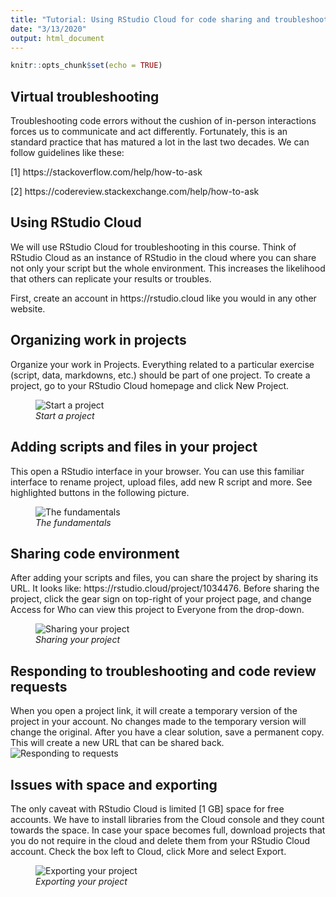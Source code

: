 ---
title: "Tutorial: Using RStudio Cloud for code sharing and troubleshooting"
date: "3/13/2020"
output: html_document
---

```{r setup, include=FALSE}
knitr::opts_chunk$set(echo = TRUE)
```

## Virtual troubleshooting
Troubleshooting code errors without the cushion of in-person interactions forces us to communicate and act differently. Fortunately, this is an standard practice that has matured a lot in the last two decades. We can follow guidelines like these:

[1] https://stackoverflow.com/help/how-to-ask

[2] https://codereview.stackexchange.com/help/how-to-ask

## Using RStudio Cloud
We will use RStudio Cloud for troubleshooting in this course. Think of RStudio Cloud as an instance of RStudio in the cloud where you can share not only your script but the whole environment. This increases the likelihood that others can replicate your results or troubles.

First, create an account in https://rstudio.cloud like you would in any other website.

## Organizing work in projects
Organize your work in Projects. Everything related to a particular exercise (script, data, markdowns, etc.) should be part of one project. To create a project, go to your RStudio Cloud homepage and click New Project.

![<i>Start a project</i>](https://github.com/kshitizkhanal7/rstudio-cloud-tuto/raw/master/rc1.PNG)

## Adding scripts and files in your project
This open a RStudio interface in your browser. You can use this familiar interface to rename project, upload files, add new R script and more. See highlighted buttons in the following picture.

![<i>The fundamentals</i>](https://github.com/kshitizkhanal7/rstudio-cloud-tuto/raw/master/rc2.PNG)


## Sharing code environment
After adding your scripts and files, you can share the project by sharing its URL. It looks like: https://rstudio.cloud/project/1034476. Before sharing the project, click the gear sign on top-right of your project page, and change Access for Who can view this project to Everyone from the drop-down.

![<i>Sharing your project</i>](https://github.com/kshitizkhanal7/rstudio-cloud-tuto/raw/master/rc3.PNG)


## Responding to troubleshooting and code review requests
When you open a project link, it will create a temporary version of the project in your account. No changes made to the temporary version will change the original. After you have a clear solution, save a permanent copy. This will create a new URL that can be shared back.
![<i>Responding to requests</i>](https://github.com/kshitizkhanal7/rstudio-cloud-tuto/raw/master/rc5.PNG)

## Issues with space and exporting
The only caveat with RStudio Cloud is limited [1 GB] space for free accounts. We have to install libraries from the Cloud console and they count towards the space. In case your space becomes full, download projects that you do not require in the cloud and delete them from your RStudio Cloud account. Check the box left to Cloud, click More and select Export.

![<i>Exporting your project</i>](https://github.com/kshitizkhanal7/rstudio-cloud-tuto/raw/master/rc4.PNG)